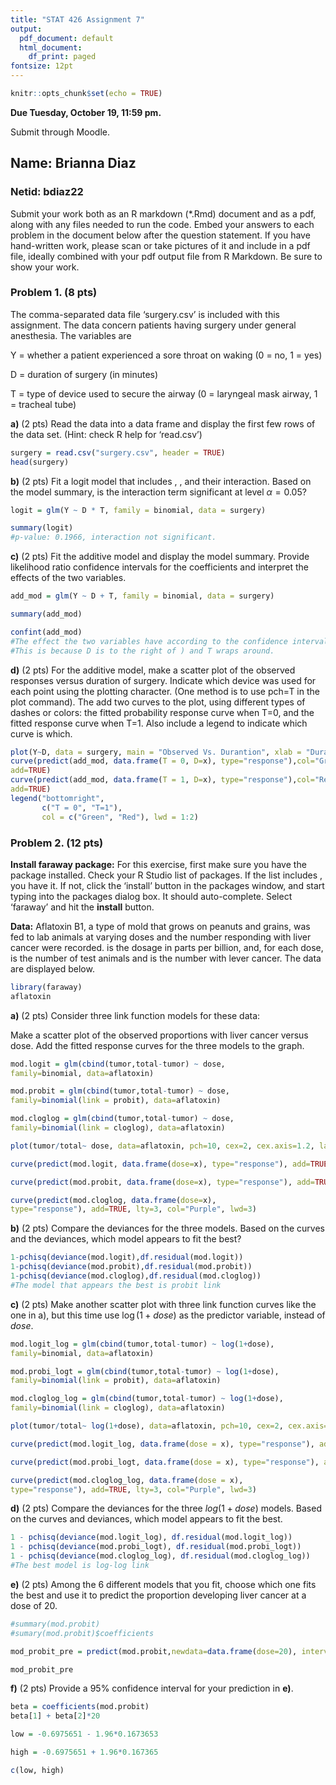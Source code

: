 ```yaml
---
title: "STAT 426 Assignment 7"
output:
  pdf_document: default
  html_document:
    df_print: paged
fontsize: 12pt
---
```


```r
knitr::opts_chunk$set(echo = TRUE)
```
**Due Tuesday, October 19, 11:59 pm.** 

Submit through Moodle.

## Name: Brianna Diaz
### Netid: bdiaz22

Submit your work both as an R markdown (*.Rmd) document and as a pdf, along with any files needed to run the code. Embed your answers to each problem in the document below after the question statement. If you have hand-written work, please scan or take pictures of it and include in a pdf file, ideally combined with your pdf output file from R Markdown. Be sure to show your work.

### Problem 1. (8 pts) 

The comma-separated data file 'surgery.csv' is included with this assignment. The data concern patients having surgery under general anesthesia. The variables are

Y = whether a patient experienced a sore throat on waking (0 = no, 1 = yes)

D = duration of surgery (in minutes)

T = type of device used to secure the airway (0 = laryngeal mask airway, 1 = tracheal tube)

**a)** (2 pts) Read the data into a data frame and display the first few rows of the data set. (Hint: check R help for 'read.csv')
```r
surgery = read.csv("surgery.csv", header = TRUE)
head(surgery)
```

**b)** (2 pts) Fit a logit model that includes \texttt{D}, \texttt{T}, and their interaction. Based on the model summary, is the interaction term significant at level $\alpha=0.05$?
```r
logit = glm(Y ~ D * T, family = binomial, data = surgery)

summary(logit)
#p-value: 0.1966, interaction not significant. 
```

**c)** (2 pts) Fit the additive model and display the model summary. Provide likelihood ratio confidence intervals for the coefficients and interpret the effects of the two variables.
```r
add_mod = glm(Y ~ D + T, family = binomial, data = surgery)

summary(add_mod)

confint(add_mod)
#The effect the two variables have according to the confidence interval D is significant and T is not 
#This is because D is to the right of ) and T wraps around. 
```

**d)** (2 pts) For the additive model, make a scatter plot of the observed responses versus duration of surgery. Indicate which device was used for each point using the plotting character. (One method is to use pch=T in the plot command). The add two curves to the plot, using different types of dashes or colors: the fitted probability response curve when T=0, and the fitted response curve when T=1. Also include a legend to indicate which curve is which.
```r
plot(Y~D, data = surgery, main = "Observed Vs. Durantion", xlab = "Duraton of surgery", ylab= "Observed responses")
curve(predict(add_mod, data.frame(T = 0, D=x), type="response"),col="Green",
add=TRUE)
curve(predict(add_mod, data.frame(T = 1, D=x), type="response"),col="Red",
add=TRUE)
legend("bottomright",
       c("T = 0", "T=1"),
       col = c("Green", "Red"), lwd = 1:2)
```

### Problem 2. (12 pts)

**Install faraway package:** For this exercise, first make sure you have the \texttt{faraway} package installed. Check your R Studio list of packages. If the list includes \texttt{faraway}, you have it. If not, click the 'install' button in the packages window, and start typing \texttt{faraway} into the packages dialog box. It should auto-complete. Select 'faraway' and hit the **install** button.

**Data:** Aflatoxin B1, a type of mold that grows on peanuts and grains, was fed to lab animals at varying doses and the number responding with liver cancer were recorded. \texttt{dose} is the dosage in parts per billion, and, for each dose, \texttt{total} is the number of test animals and \texttt{tumor} is the number with lever cancer. The data are displayed below.

```r
library(faraway)
aflatoxin
```

**a)** (2 pts) Consider three link function models for these data:
\begin{align*}
\text{Logit:} &\quad \log\left(\frac{\pi}{1-\pi}\right) = \alpha + \beta\, dose\\
\text{Probit:} &\quad \Phi^{-1}(\pi) = \alpha + \beta\, dose\\
\text{Complementary log-log:} &\quad \log(-\log(1-\pi) = \alpha + \beta\, dose
\end{align*}

Make a scatter plot of the observed proportions with liver cancer versus dose. Add the fitted response curves for the three models to the graph.
```r
mod.logit = glm(cbind(tumor,total-tumor) ~ dose,
family=binomial, data=aflatoxin)

mod.probit = glm(cbind(tumor,total-tumor) ~ dose,
family=binomial(link = probit), data=aflatoxin)

mod.cloglog = glm(cbind(tumor,total-tumor) ~ dose,
family=binomial(link = cloglog), data=aflatoxin)

plot(tumor/total~ dose, data=aflatoxin, pch=10, cex=2, cex.axis=1.2, las=1)

curve(predict(mod.logit, data.frame(dose=x), type="response"), add=TRUE, lty=1, col="Blue")

curve(predict(mod.probit, data.frame(dose=x), type="response"), add=TRUE, lty=2, col="Orange", lwd=2)

curve(predict(mod.cloglog, data.frame(dose=x),
type="response"), add=TRUE, lty=3, col="Purple", lwd=3)


```

**b)** (2 pts) Compare the deviances for the three models. Based on the curves and the deviances, which model appears to fit the best?
```r
1-pchisq(deviance(mod.logit),df.residual(mod.logit))
1-pchisq(deviance(mod.probit),df.residual(mod.probit))
1-pchisq(deviance(mod.cloglog),df.residual(mod.cloglog))
#The model that appears the best is probit link
```

**c)** (2 pts) Make another scatter plot with three link function curves like the one in a), but this time use $\log(1+dose)$ as the predictor variable, instead of $dose$.
```r
mod.logit_log = glm(cbind(tumor,total-tumor) ~ log(1+dose),
family=binomial, data=aflatoxin)

mod.probi_logt = glm(cbind(tumor,total-tumor) ~ log(1+dose),
family=binomial(link = probit), data=aflatoxin)

mod.cloglog_log = glm(cbind(tumor,total-tumor) ~ log(1+dose),
family=binomial(link = cloglog), data=aflatoxin)

plot(tumor/total~ log(1+dose), data=aflatoxin, pch=10, cex=2, cex.axis=1.2, las=1)

curve(predict(mod.logit_log, data.frame(dose = x), type="response"), add=TRUE, lty=1, col="Blue")

curve(predict(mod.probi_logt, data.frame(dose = x), type="response"), add=TRUE, lty=2, col="Orange", lwd=2)

curve(predict(mod.cloglog_log, data.frame(dose = x),
type="response"), add=TRUE, lty=3, col="Purple", lwd=3)

```

**d)** (2 pts) Compare the deviances for the three $log(1+dose)$ models. Based on the curves and deviances, which model appears to fit the best.
```r
1 - pchisq(deviance(mod.logit_log), df.residual(mod.logit_log))
1 - pchisq(deviance(mod.probi_logt), df.residual(mod.probi_logt))
1 - pchisq(deviance(mod.cloglog_log), df.residual(mod.cloglog_log))
#The best model is log-log link
```

**e)** (2 pts) Among the 6 different models that you fit, choose which one fits the best and use it to predict the proportion developing liver cancer at a dose of 20.
```r
#summary(mod.probit)
#sumary(mod.probit)$coefficients

mod_probit_pre = predict(mod.probit,newdata=data.frame(dose=20), interval="confidence", se.fit=TRUE, type="link")

mod_probit_pre
```

**f)** (2 pts) Provide a 95\% confidence interval for your prediction in **e)**.
```r
beta = coefficients(mod.probit)
beta[1] + beta[2]*20

low = -0.6975651 - 1.96*0.1673653

high = -0.6975651 + 1.96*0.167365

c(low, high)
```
